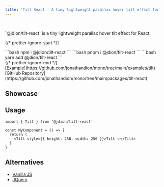 ```yaml
---
title: 'Tilt React - A tiny lightweight parallax hover tilt effect for React.'
---
```



<br/>

<div className="max-w-2xl mx-auto"> 

<TiltComponent />

<p className="my-8 text-center">`@jdion/tilt-react` is a tiny lightweight parallax hover tilt effect for React.</p>

{/* prettier-ignore-start */}
<div className="max-w-xs mx-auto m-8 text-center install">
  <Tabs items={['npm', 'pnpm', 'yarn']}>
    <Tab>
```bash
npm i @jdion/tilt-react
```
    </Tab>
    <Tab>
```bash
pnpm i @jdion/tilt-react
```
    </Tab>
    <Tab>
```bash
yarn add @jdion/tilt-react
```
    </Tab>
  </Tabs>
</div>
{/* prettier-ignore-end */}

<div className="mb-20 text-center">
  [Example](https://github.com/jonathandion/mono/tree/main/examples/tilt) ·
  [GitHub Repository](https://github.com/jonathandion/mono/tree/main/packages/tilt-react)
</div>
</div>

## Showcase

<Cards>
  <Card title="Reddit NFTs" href="https://nft.reddit.com/" />
  <Card title="VX Demo" href="https://vx-demo.now.sh/gallery" />
</Cards>

## Usage

```tsx
import { Tilt } from '@jdion/tilt-react'

const MyComponent = () => {
  return (
    <Tilt style={{ height: 250, width: 250 }}>Tilt ✨</Tilt>
  )
}
```
## Alternatives

- [Vanilla JS](https://github.com/micku7zu/vanilla-tilt.js)
- [JQuery](https://github.com/gijsroge/tilt.js)
